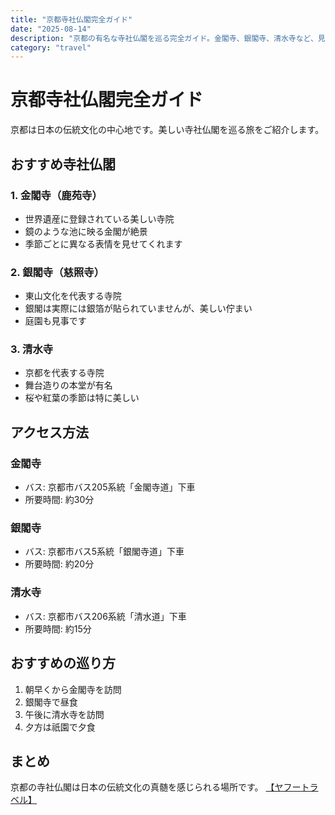 ```yaml
---
title: "京都寺社仏閣完全ガイド"
date: "2025-08-14"
description: "京都の有名な寺社仏閣を巡る完全ガイド。金閣寺、銀閣寺、清水寺など、見どころとアクセス方法を詳しく紹介。"
category: "travel"
---
```


# 京都寺社仏閣完全ガイド

京都は日本の伝統文化の中心地です。美しい寺社仏閣を巡る旅をご紹介します。

## おすすめ寺社仏閣

### 1. 金閣寺（鹿苑寺）
- 世界遺産に登録されている美しい寺院
- 鏡のような池に映る金閣が絶景
- 季節ごとに異なる表情を見せてくれます

### 2. 銀閣寺（慈照寺）
- 東山文化を代表する寺院
- 銀閣は実際には銀箔が貼られていませんが、美しい佇まい
- 庭園も見事です

### 3. 清水寺
- 京都を代表する寺院
- 舞台造りの本堂が有名
- 桜や紅葉の季節は特に美しい

## アクセス方法

### 金閣寺
- バス: 京都市バス205系統「金閣寺道」下車
- 所要時間: 約30分

### 銀閣寺
- バス: 京都市バス5系統「銀閣寺道」下車
- 所要時間: 約20分

### 清水寺
- バス: 京都市バス206系統「清水道」下車
- 所要時間: 約15分

## おすすめの巡り方

1. 朝早くから金閣寺を訪問
2. 銀閣寺で昼食
3. 午後に清水寺を訪問
4. 夕方は祇園で夕食

## まとめ

京都の寺社仏閣は日本の伝統文化の真髄を感じられる場所です。 
<a href="https://px.a8.net/svt/ejp?a8mat=45DQIS+30YCHE+4ZCO+60WN6" rel="nofollow">【ヤフートラベル】</a>
<img border="0" width="1" height="1" src="https://www15.a8.net/0.gif?a8mat=45DQIS+30YCHE+4ZCO+60WN6" alt="">